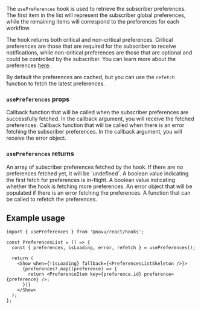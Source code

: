 
The `usePreferences` hook is used to retrieve the subscriber preferences. The first item in the list will represent the subscriber global preferences,
while the remaining items will correspond to the preferences for each workflow.

The hook returns both critical and non-critical preferences. Critical preferences are those that are required for the subscriber to receive notifications,
while non-critical preferences are those that are optional and could be controlled by the subscriber. You can learn more about the preferences [here](/concepts/preferences).

By default the preferences are cached, but you can use the `refetch` function to fetch the latest preferences.

### `usePreferences` props

<ParamField path="onSuccess" type="Function">
  Callback function that will be called when the subscriber preferences are
  successfully fetched. In the callback argument, you will receive the fetched
  preferences.
</ParamField>
<ParamField path="onError" type="Function">
  Callback function that will be called when there is an error fetching the
  subscriber preferences. In the callback argument, you will receive the error
  object.
</ParamField>

### `usePreferences` returns

<ParamField path="preferences" type="Preference[] | undefined">
  An array of subscriber preferences fetched by the hook. If there are no
  preferences fetched yet, it will be `undefined`.
</ParamField>
<ParamField path="isLoading" type="boolean">
  A boolean value indicating the first fetch for preferences is in-flight.
</ParamField>
<ParamField path="isFetching" type="boolean">
  A boolean value indicating whether the hook is fetching more preferences.
</ParamField>
<ParamField path="error" type="NovuError | undefined">
  An error object that will be populated if there is an error fetching the
  preferences.
</ParamField>
<ParamField path="refetch" type="Function">
  A function that can be called to refetch the preferences.
</ParamField>

## Example usage

```tsx
import { usePreferences } from '@novu/react/hooks';

const PreferencesList = () => {
  const { preferences, isLoading, error, refetch } = usePreferences();

  return (
    <Show when={!isLoading} fallback={<PreferencesListSkeleton />}>
      {preferences?.map((preference) => {
        return <PreferenceItem key={preference.id} preference={preference} />;
      })}
    </Show>
  );
};
```
